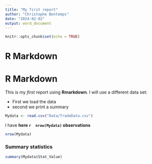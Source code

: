 ```yaml
---
title: "My first report"
author: "Christophe Bontemps"
date: "2024-02-02"
output: word_document
---
```


```r
knitr::opts_chunk$set(echo = TRUE)
```

# R Markdown

# R Markdown
This is my *first* report using **Rmarkdown**. I will use a different data set:

* First we load the data
* second we print a summary

```r
Mydata <- read.csv("Data/TradeData.csv")
```

I have **here  `r  nrow(Mydata)`  observations**

```r
nrow(Mydata)
```

### Summary statistics

```r
summary(Mydata$Stat_Value)
```